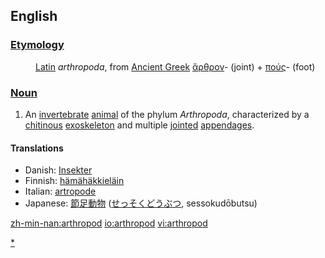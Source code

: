 ==English==

===[[Etymology]]===
:[[Latin]] ''arthropoda'', from [[Ancient Greek]] [[ἄρθρον]]- (joint) + [[πούς]]- (foot)

===[[Noun]]===
{{en-noun}}
#An [[invertebrate]] [[animal]] of the phylum ''Arthropoda'', characterized by a [[chitin]]ous [[exoskeleton]] and multiple [[joint]]ed [[appendage]]s.

====Translations====
*Danish: [[Insekter]]
*Finnish: [[hämähäkkieläin]]
*Italian: [[artropode]]
*Japanese: [[節足動物]] ([[せっそくどうぶつ]], sessokudōbutsu)

[[Category:Arthropods|*]]

[[zh-min-nan:arthropod]]
[[io:arthropod]]
[[vi:arthropod]]